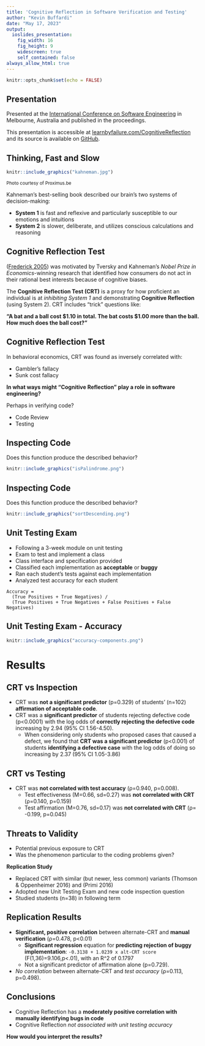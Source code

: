 ```yaml
---
title: 'Cognitive Reflection in Software Verification and Testing'
author: "Kevin Buffardi"
date: "May 17, 2023"
output:
  ioslides_presentation:
    fig_width: 16
    fig_height: 9
    widescreen: true
    self_contained: false
always_allow_html: true
---
```


```r
knitr::opts_chunk$set(echo = FALSE)
```
        
## Presentation

Presented at the [International Conference on Software Engineering](https://conf.researchr.org/home/icse-2023) in Melbourne, Australia and published in the proceedings.

This presentation is accessible at [learnbyfailure.com/CognitiveReflection](https://learnbyfailure.com/CognitiveReflection/) 
and its source is available on [GitHub](https://github.com/kbuffardi/CognitiveReflection/).

## Thinking, Fast and Slow

<div class="columns-2">
  
  ```r
  knitr::include_graphics("kahneman.jpg")
  ```
  <sub>Photo courtesy of Proximus.be</sub>

  Kahneman’s best-selling book described
our brain’s two systems of decision-making:

-   **System 1** is fast and reflexive and particularly susceptible to
    our emotions and intuitions
-   **System 2** is slower, deliberate, and utilizes conscious
    calculations and reasoning
</div>

## Cognitive Reflection Test

([Frederick
2005](https://doi.org/10.1257%2F089533005775196732)) was motivated by
Tversky and Kahneman’s *Nobel Prize in Economics*-winning research that
identified how consumers do not act in their rational best
interests because of cognitive biases.

The **Cognitive Reflection Test (CRT)** is a proxy for how proficient an
individual is at *inhibiting System 1* and demonstrating **Cognitive
Reflection** (using System 2). CRT includes "trick" questions like:

**"A bat and a ball cost \$1.10 in total. The bat costs \$1.00 more than the ball. How much does the ball cost?"**

## Cognitive Reflection Test

In behavioral economics, CRT was found as inversely correlated with:

-   Gambler’s fallacy
-   Sunk cost fallacy

**In what ways might “Cognitive Reflection” play a role in software
engineering?**

Perhaps in verifying code?

- Code Review
- Testing


## Inspecting Code

Does this function produce the described behavior?

```r
knitr::include_graphics("isPalindrome.png")
```

## Inspecting Code

Does this function produce the described behavior?

```r
knitr::include_graphics("sortDescending.png")
```

## Unit Testing Exam

- Following a 3-week module on unit testing
- Exam to test and implement a class
- Class interface and specification provided
- Classified each implementation as **acceptable** or **buggy**
- Ran each student's tests against each implementation
- Analyzed test accuracy for each student

```
Accuracy = 
  (True Positives + True Negatives) /
  (True Positives + True Negatives + False Positives + False Negatives)
```
## Unit Testing Exam - Accuracy

  ```r
  knitr::include_graphics("accuracy-components.png")
  ```

# Results

## CRT vs Inspection

-   CRT was **not a significant predictor** (p=0.329) of students’ (n=102)
    **affirmation of acceptable code**.
-   CRT was a **significant predictor** of students rejecting defective
    code (p&lt;0.0001) with the log odds of **correctly rejecting the
    defective code** increasing by 2.94 (95% CI 1.56-4.50).
    -   When considering only students who proposed cases that caused a
        defect, we found that **CRT was a significant predictor**
        (p&lt;0.001) of students **identifying a defective case** with
        the log odds of doing so increasing by 2.37 (95% CI 1.05-3.86)

## CRT vs Testing

-   CRT was **not correlated with test accuracy** (ρ=0.940, p=0.008).
    -   Test effectiveness (M=0.66, sd=0.27) was **not correlated with
        CRT** (ρ=0.140, p=0.159)
    -   Test affirmation (M=0.76, sd=0.17) was **not correlated with
        CRT** (ρ= -0.199, p=0.045)

## Threats to Validity

- Potential previous exposure to CRT
- Was the phenomenon particular to the coding problems given?

**Replication Study**

- Replaced CRT with similar (but newer, less common) variants (Thomson \& Oppenheimer 2016) and (Primi 2016)
- Adopted new Unit Testing Exam and new code inspection question
- Studied students (n=38) in following term

## Replication Results

- **Significant, positive correlation** between alternate-CRT and **manual verification** (ρ=0.478, p<0.01)
    - **Significant regression** equation for **predicting rejection of buggy implementation**:
    `-0.3138 + 1.0239 x alt-CRT score` (F(1,36)=9.106,p<.01), with an R^2 of 0.1797
    - Not a significant predictor of affirmation alone (p=0.729).
- *No correlation* between alternate-CRT and *test accuracy* (ρ=0.113, p=0.498).

## Conclusions

- Cognitive Reflection has a **moderately positive correlation with manually identifying bugs in code**
- Cognitive Reflection *not associated with unit testing accuracy*

**How would you interpret the results?**
